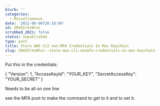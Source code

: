 ```yaml
---
blurb: ''
categories:
  - Miscellaneous
date: '2021-08-06T20:18:09'
id: 20eOIrksWtxc
scrubbed_2021: false
status: unpublished
type: post
title: Store AWS CLI non-MFA Credentials In Mac Keychain
slug: 20eOIrksWtxc--store-aws-cli-nonmfa-credentials-in-mac-keychain
---
```


Put this in the credentials:

{ "Version": 1, "AccessKeyId": "YOUR_KEY", "SecretAccessKey": "YOUR_SECRET" }

Needs to be all on one line

see the MFA post to make the command to get to it and to set it.
